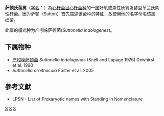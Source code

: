 {{Automatic taxobox
| taxon = Suttonella
| authority = Dewhirt et al，1990
| type species = 产吲哚萨顿菌<br>Suttonella indologenes
| type species authority = (Snell and Lapage 1976) Dewhirst et al. 1990
}}
'''萨顿氏菌属'''（[[学名|学名]]：{{lang|la|''Suttonella''}}）為[[心杆菌目|心杆菌目]][[心杆菌科|心杆菌科]]的一[[属|属]]好氧或兼性厌氧发酵型革兰氏阴性杆菌。因为萨顿（Sutton）首先描述该菌种的特征，故使用他的名字命名该属细菌。

此属的模式种为产吲哚萨顿菌(''Suttonella indologenes'')。

==下属物种==
* [[产吲哚萨顿菌|产吲哚萨顿菌]] ''Suttonella indologenes'' (Snell and Lapage 1976) Dewhirst et al. 1990
* ''Suttonella ornithocola'' Foster et al. 2005

==參考文獻==
{{reflist}}
* LPSN - List of Prokaryotic names with Standing in Nomenclature

{{taxonbar}}

[[Category:革兰氏阴性菌|S]]
[[Category:_心杆菌科|S]]
[[Category:1990年描述的分类群|S]]